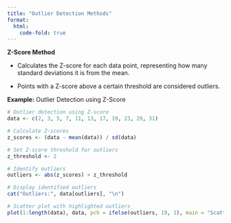 ```yaml
---
title: "Outlier Detection Methods"
format: 
  html:
    code-fold: true
---
```


**Z-Score Method**

-   Calculates the Z-score for each data point, representing how many standard deviations it is from the mean.

-   Points with a Z-score above a certain threshold are considered outliers.

**Example:** Outlier Detection using Z-Score

```r
# Outlier detection using Z-score
data <- c(2, 3, 5, 7, 11, 13, 17, 19, 23, 29, 31)

# Calculate Z-scores
z_scores <- (data - mean(data)) / sd(data)

# Set Z-score threshold for outliers
z_threshold <- 2

# Identify outliers
outliers <- abs(z_scores) > z_threshold

# Display identified outliers
cat("Outliers:", data[outliers], "\n")

# Scatter plot with highlighted outliers
plot(1:length(data), data, pch = ifelse(outliers, 19, 1), main = "Scatter Plot with Outliers", xlab = "Index", ylab = "Values")

```
